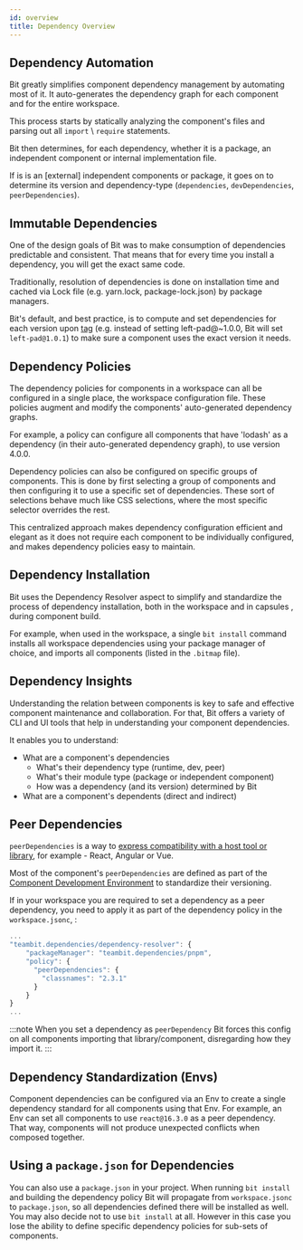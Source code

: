 ```yaml
---
id: overview
title: Dependency Overview
---
```


<!--TODO Common dependency managers

```
bit install
``` -->

## Dependency Automation

Bit greatly simplifies component dependency management by automating most of it. It auto-generates the dependency graph for each component and for the entire workspace.

This process starts by statically analyzing the component's files and parsing out all `import` \ `require` statements.

Bit then determines, for each dependency, whether it is a package, an independent component or internal implementation file.

If is is an [external] independent components or package, it goes on to determine its version and dependency-type (`dependencies`, `devDependencies`, `peerDependencies`).

## Immutable Dependencies

One of the design goals of Bit was to make consumption of dependencies predictable and consistent. That means that for every time you install a dependency, you will get the exact same code.

Traditionally, resolution of dependencies is done on installation time and cached via Lock file (e.g. yarn.lock, package-lock.json) by package managers.

Bit's default, and best practice, is to compute and set dependencies for each version upon [tag](/components/tags) (e.g. instead of setting left-pad@~1.0.0, Bit will set `left-pad@1.0.1`) to make sure a component uses the exact version it needs.

<!--TODO ## Dependency Safety -->

<!--TODO  Using dependencies might couple to -->

## Dependency Policies

The dependency policies for components in a workspace can all be configured in a single place, the workspace configuration file. These policies augment and modify the components' auto-generated dependency graphs.

For example, a policy can configure all components that have 'lodash' as a dependency (in their auto-generated dependency graph), to use version 4.0.0.

Dependency policies can also be configured on specific groups of components. This is done by first selecting a group of components and then configuring it to use a specific set of dependencies.
These sort of selections behave much like CSS selections, where the most specific selector overrides the rest.

This centralized approach makes dependency configuration efficient and elegant as it does not require each component to be individually configured, and makes dependency policies easy to maintain.

## Dependency Installation

Bit uses the Dependency Resolver aspect to simplify and standardize the process of dependency installation, both in the workspace and in capsules <!--TODO ['capsules'](#) -->, during component build.

For example, when used in the workspace, a single `bit install` command installs all workspace dependencies using your package manager of choice, and imports all components (listed in the `.bitmap` file).

## Dependency Insights

Understanding the relation between components is key to safe and effective component maintenance and collaboration. For that, Bit offers a variety of CLI and UI tools that help in understanding your component dependencies.

It enables you to understand:

- What are a component's dependencies
  - What's their dependency type (runtime, dev, peer)
  - What's their module type (package or independent component)
  - How was a dependency (and its version) determined by Bit
- What are a component's dependents (direct and indirect)

## Peer Dependencies

`peerDependencies` is a way to [express compatibility with a host tool or library](https://docs.npmjs.com/cli/v7/configuring-npm/package-json#peerdependencies), for example - React, Angular or Vue.

Most of the component's `peerDependencies` are defined as part of the [Component Development Environment](/) to standardize their versioning.

If in your workspace you are required to set a dependency as a peer dependency, you need to apply it as part of the dependency policy in the `workspace.jsonc`, :

```js {6} title="workspace.jsonc"
...
"teambit.dependencies/dependency-resolver": {
    "packageManager": "teambit.dependencies/pnpm",
    "policy": {
      "peerDependencies": {
        "classnames": "2.3.1"
      }
    }
}
...
```

:::note
When you set a dependency as `peerDependency` Bit forces this config on all components importing that library/component, disregarding how they import it.
:::

## Dependency Standardization (Envs)

Component dependencies can be configured via an Env to create a single dependency standard for all components using that Env.
For example, an Env can set all components to use `react@16.3.0` as a peer dependency. That way, components will not produce unexpected conflicts when composed together.

## Using a `package.json` for Dependencies

You can also use a `package.json` in your project. When running `bit install` and building the dependency policy Bit will propagate from `workspace.jsonc` to `package.json`, so all dependencies defined there will be installed as well. You may also decide not to use `bit install` at all. However in this case you lose the ability to define specific dependency policies for sub-sets of components.
